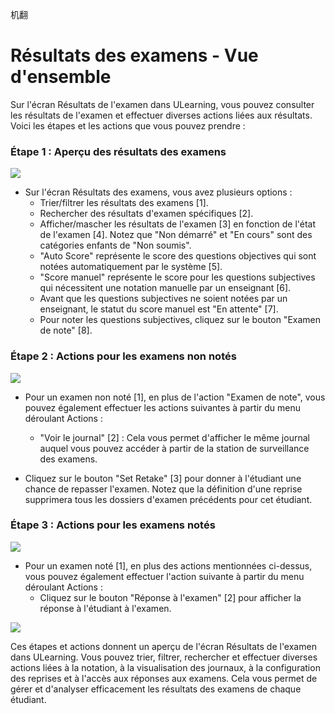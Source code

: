 机翻
# Résultats des examens - Vue d'ensemble 
 
 Sur l'écran Résultats de l'examen dans ULearning, vous pouvez consulter les résultats de l'examen et effectuer diverses actions liées aux résultats. Voici les étapes et les actions que vous pouvez prendre : 
 
 ### Étape 1 : Aperçu des résultats des examens 
 ![]( /img/utest/teacher/result01.png) 
 
 - Sur l'écran Résultats des examens, vous avez plusieurs options : 
     - Trier/filtrer les résultats des examens [1]. 
     - Rechercher des résultats d'examen spécifiques [2]. 
     - Afficher/mascher les résultats de l'examen [3] en fonction de l'état de l'examen [4]. Notez que "Non démarré" et "En cours" sont des catégories enfants de "Non soumis". 
     - "Auto Score" représente le score des questions objectives qui sont notées automatiquement par le système [5]. 
     - "Score manuel" représente le score pour les questions subjectives qui nécessitent une notation manuelle par un enseignant [6]. 
     - Avant que les questions subjectives ne soient notées par un enseignant, le statut du score manuel est "En attente" [7]. 
    - Pour noter les questions subjectives, cliquez sur le bouton "Examen de note" [8]. 
 
 ### Étape 2 : Actions pour les examens non notés 
 ![]( /img/utest/teacher/result02.png) 
 
 - Pour un examen non noté [1], en plus de l'action "Examen de note", vous pouvez également effectuer les actions suivantes à partir du menu déroulant Actions : 
     - "Voir le journal" [2] : Cela vous permet d'afficher le même journal auquel vous pouvez accéder à partir de la station de surveillance des examens. 
 
 - Cliquez sur le bouton "Set Retake" [3] pour donner à l'étudiant une chance de repasser l'examen. Notez que la définition d'une reprise supprimera tous les dossiers d'examen précédents pour cet étudiant. 
 ### Étape 3 : Actions pour les examens notés 
 ![]( /img/utest/teacher/result03.png) 
 - Pour un examen noté [1], en plus des actions mentionnées ci-dessus, vous pouvez également effectuer l'action suivante à partir du menu déroulant Actions : 
     - Cliquez sur le bouton "Réponse à l'examen" [2] pour afficher la réponse à l'étudiant à l'examen. 
 
 ![]( /img/utest/teacher/result04.png) 

 Ces étapes et actions donnent un aperçu de l'écran Résultats de l'examen dans ULearning. Vous pouvez trier, filtrer, rechercher et effectuer diverses actions liées à la notation, à la visualisation des journaux, à la configuration des reprises et à l'accès aux réponses aux examens. Cela vous permet de gérer et d'analyser efficacement les résultats des examens de chaque étudiant.
